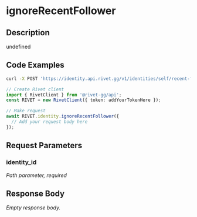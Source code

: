 

# ignoreRecentFollower

## Description

undefined


## Code Examples

<CodeGroup title='Request' tag='POST' label='https://identity.api.rivet.gg/v1/identities/self/recent-followers/{identity_id}/ignore'>

```bash {{ title: 'cURL' }}
curl -X POST 'https://identity.api.rivet.gg/v1/identities/self/recent-followers/{identity_id}/ignore'
```

```ts
// Create Rivet client
import { RivetClient } from '@rivet-gg/api';
const RIVET = new RivetClient({ token: addYourTokenHere });

// Make request
await RIVET.identity.ignoreRecentFollower({
  // Add your request body here
});
```

</CodeGroup>


## Request Parameters


### identity_id

_Path parameter, required_





## Response Body

_Empty response body._

